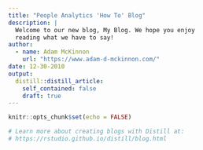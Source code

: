 ```yaml
---
title: "People Analytics 'How To' Blog"
description: |
  Welcome to our new blog, My Blog. We hope you enjoy 
  reading what we have to say!
author:
  - name: Adam McKinnon 
    url: "https://www.adam-d-mckinnon.com/"
date: 12-30-2010
output:
  distill::distill_article:
    self_contained: false
    draft: true
---
```


```r
knitr::opts_chunk$set(echo = FALSE)

# Learn more about creating blogs with Distill at:
# https://rstudio.github.io/distill/blog.html

```




